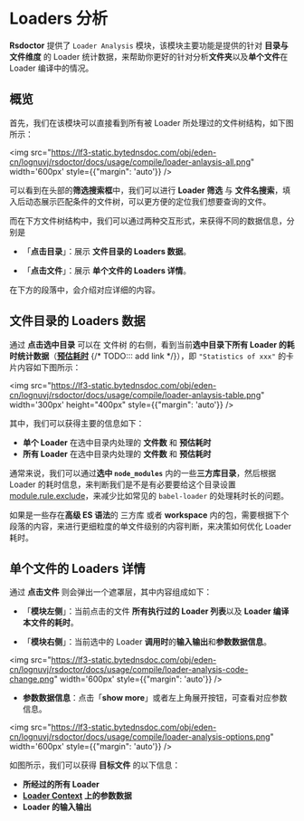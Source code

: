 # Loaders 分析

**Rsdoctor** 提供了 `Loader Analysis` 模块，该模块主要功能是提供的针对 **目录与文件维度** 的 Loader 统计数据，来帮助你更好的针对分析**文件夹**以及**单个文件**在 Loader 编译中的情况。

## 概览

首先，我们在该模块可以直接看到所有被 Loader 所处理过的文件树结构，如下图所示：

<img src="https://lf3-static.bytednsdoc.com/obj/eden-cn/lognuvj/rsdoctor/docs/usage/compile/loader-anlaysis-all.png" width='600px' style={{"margin": 'auto'}} />

可以看到在头部的**筛选搜索框**中，我们可以进行 **Loader 筛选** 与 **文件名搜索**，填入后动态展示匹配条件的文件树，可以更方便的定位我们想要查询的文件。

而在下方文件树结构中，我们可以通过两种交互形式，来获得不同的数据信息，分别是

- 「**点击目录**」：展示 **文件目录的 Loaders 数据**。

- 「**点击文件**」：展示 **单个文件的 Loaders 详情**。

在下方的段落中，会介绍对应详细的内容。

## 文件目录的 Loaders 数据

通过 **点击选中目录** 可以在 文件树 的右侧，看到当前**选中目录下所有 Loader 的耗时统计数据**（[**预估耗时**]() {/* TODO::: add link */}），即 `"Statistics of xxx"` 的卡片内容如下图所示：

<img src="https://lf3-static.bytednsdoc.com/obj/eden-cn/lognuvj/rsdoctor/docs/usage/compile/loader-anlaysis-table.png" width='300px' height="400px" style={{"margin": 'auto'}} />

其中，我们可以获得主要的信息如下：

- **单个 Loader** 在选中目录内处理的 **文件数** 和 **预估耗时**
- **所有 Loader** 在选中目录内处理的 **文件数** 和 **预估耗时**

通常来说，我们可以通过**选中 `node_modules`** 内的一些**三方库目录**，然后根据 Loader 的耗时信息，来判断我们是不是有必要要给这个目录设置 [module.rule.exclude](https://webpack.js.org/configuration/module/#ruleexclude)，来减少比如常见的 `babel-loader` 的处理耗时长的问题。

如果是一些存在**高级 ES 语法**的 三方库 或者 **workspace** 内的包，需要根据下个段落的内容，来进行更细粒度的单文件级别的内容判断，来决策如何优化 Loader 耗时。

## 单个文件的 Loaders 详情

通过 **点击文件** 则会弹出一个遮罩层，其中内容组成如下：

- 「**模块左侧**」：当前点击的文件 **所有执行过的 Loader 列表**以及 **Loader 编译本文件的耗时**。

- 「**模块右侧**」：当前选中的 Loader **调用时**的**输入输出**和**参数数据信息**。

<img src="https://lf3-static.bytednsdoc.com/obj/eden-cn/lognuvj/rsdoctor/docs/usage/compile/loader-analysis-code-change.png" width='600px' style={{"margin": 'auto'}} /> 

-  **参数数据信息**：点击「**show more**」或者左上角展开按钮，可查看对应参数信息。

<img src="https://lf3-static.bytednsdoc.com/obj/eden-cn/lognuvj/rsdoctor/docs/usage/compile/loader-analysis-options.png" width='600px' style={{"margin": 'auto'}} /> 

如图所示，我们可以获得 **目标文件** 的以下信息：

- **所经过的所有 Loader**
- **[Loader Context](https://webpack.js.org/api/loaders/#the-loader-context) 上的参数数据**
- **Loader 的输入输出**
